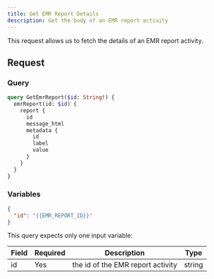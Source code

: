 ```yaml
---
title: Get EMR Report Details
description: Get the body of an EMR report activity
---
```


This request allows us to fetch the details of an EMR report activity.

## Request

### Query

```graphql
query GetEmrReport($id: String!) {
  emrReport(id: $id) {
    report {
      id
      message_html
      metadata {
        id
        label
        value
      }
    }
  }
}
```

### Variables

```json
{
  "id": "{{EMR_REPORT_ID}}"
}
```

This query expects only one input variable:

<div className="table-wrapper">
  <table>
    <thead>
      <tr>
        <th>Field</th>
        <th>Required</th>
        <th>Description</th>
        <th>Type</th>
      </tr>
    </thead>
    <tbody>
      <tr>
        <td>id</td>
        <td>Yes</td>
        <td>the id of the EMR report activity</td>
        <td>string</td>
      </tr>
    </tbody>
  </table>
</div>
